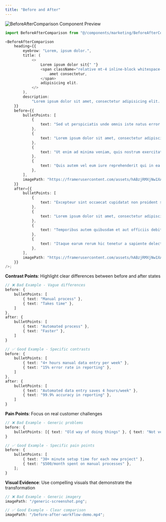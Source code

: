 ```yaml
---
title: "Before and After"
---
```


![BeforeAfterComparison Component Preview](../assets/components/before-after.jpg)

```typescript
import BeforeAfterComparison from "@/components/marketing/BeforeAfterComparison";

<BeforeAfterComparison
    heading={{
        eyebrow: "Lorem, ipsum dolor.",
        title: (
            <>
                Lorem ipsum dolor sit{" "}
                <span className="relative mt-4 inline-block whitespace-nowrap bg-blue-600 p-2 text-white">
                    amet consectetur,
                </span>
                adipisicing elit.
            </>
        ),
        description:
            "Lorem ipsum dolor sit amet, consectetur adipisicing elit. Amet aperiam voluptates totam fuga labore inventore.",
    }}
    before={{
        bulletPoints: [
            {
                text: "Sed ut perspiciatis unde omnis iste natus error sit voluptatem.",
            },
            {
                text: "Lorem ipsum dolor sit amet, consectetur adipiscing elit.",
            },
            {
                text: "Ut enim ad minima veniam, quis nostrum exercitationem ullam.",
            },
            {
                text: "Quis autem vel eum iure reprehenderit qui in ea voluptate velit.",
            },
        ],
        imagePath: "https://framerusercontent.com/assets/hABzjRMXjNw1XA1si9W04jXifs.mp4",
    }}
    after={{
        bulletPoints: [
            {
                text: "Excepteur sint occaecat cupidatat non proident sunt in culpa.",
            },
            {
                text: "Lorem ipsum dolor sit amet, consectetur adipiscing elit.",
            },
            {
                text: "Temporibus autem quibusdam et aut officiis debitis aut rerum.",
            },
            {
                text: "Itaque earum rerum hic tenetur a sapiente delectus ut aut.",
            },
        ],
        imagePath: "https://framerusercontent.com/assets/hABzjRMXjNw1XA1si9W04jXifs.mp4",
    }}
/>;
```

**Contrast Points**: Highlight clear differences between before and after states

```typescript
// ❌ Bad Example - Vague differences
before: {
    bulletPoints: [
        { text: "Manual process" },
        { text: "Takes time" },
    ]
},
after: {
    bulletPoints: [
        { text: "Automated process" },
        { text: "Faster" },
    ]
}

// ✅ Good Example - Specific contrasts
before: {
    bulletPoints: [
        { text: "4+ hours manual data entry per week" },
        { text: "15% error rate in reporting" },
    ]
},
after: {
    bulletPoints: [
        { text: "Automated data entry saves 4 hours/week" },
        { text: "99.9% accuracy in reporting" },
    ]
}
```

**Pain Points**: Focus on real customer challenges

```typescript
// ❌ Bad Example - Generic problems
before: {
    bulletPoints: [{ text: "Old way of doing things" }, { text: "Not very efficient" }];
}

// ✅ Good Example - Specific pain points
before: {
    bulletPoints: [
        { text: "30+ minute setup time for each new project" },
        { text: "$500/month spent on manual processes" },
    ];
}
```

**Visual Evidence**: Use compelling visuals that demonstrate the transformation

```typescript
// ❌ Bad Example - Generic imagery
imagePath: "/generic-screenshot.png";

// ✅ Good Example - Clear comparison
imagePath: "/before-after-workflow-demo.mp4";
```
